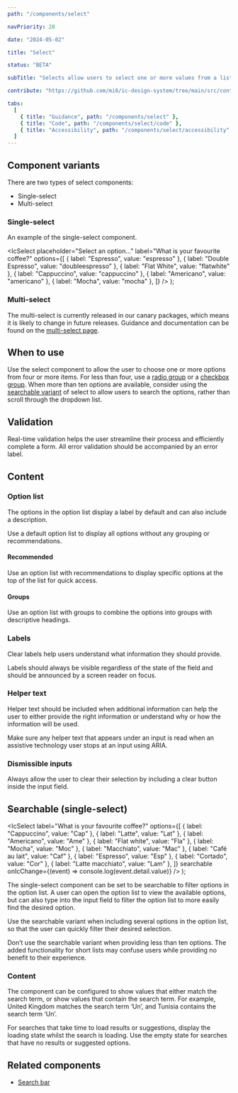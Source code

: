 ```yaml
---
path: "/components/select"

navPriority: 28

date: "2024-05-02"

title: "Select"

status: "BETA"

subTitle: "Selects allow users to select one or more values from a list of options."

contribute: "https://github.com/mi6/ic-design-system/tree/main/src/content/structured/components/select"

tabs:
  [
    { title: "Guidance", path: "/components/select" },
    { title: "Code", path: "/components/select/code" },
    { title: "Accessibility", path: "/components/select/accessibility" },
  ]
---
```



## Component variants

There are two types of select components:

- Single-select
- Multi-select

### Single-select

An example of the single-select component.

  <IcSelect
    placeholder="Select an option..."
    label="What is your favourite coffee?"
    options={[
      { label: "Espresso", value: "espresso" },
      { label: "Double Espresso", value: "doubleespresso" },
      { label: "Flat White", value: "flatwhite" },
      { label: "Cappuccino", value: "cappuccino" },
      { label: "Americano", value: "americano" },
      { label: "Mocha", value: "mocha" },
    ]}
  />
);

<ComponentPreview>
  <SelectExample />
</ComponentPreview>

### Multi-select

The multi-select is currently released in our canary packages, which means it is likely to change in future releases. Guidance and documentation can be found on the [multi-select page](/components/multi-select).

## When to use

Use the select component to allow the user to choose one or more options from four or more items. For less than four, use a [radio group](/components/radio) or a [checkbox group](/components/checkbox).
When more than ten options are available, consider using the [searchable variant](/components/select#searchable-single-select) of select to allow users to search the options, rather than scroll through the dropdown list.

<DoubleDoDontCaution>
  <DoDontCaution
    imageSrc={selectFig1}
    imageAlt="A graphic of a radio group labelled 'Single or double shot?' with two radio buttons labelled 'Single' and 'Double'."
    state="good"
    caption="Use radio or checkbox groups when less than four options are available."
  />
  <DoDontCaution
    imageSrc={selectFig2}
    imageAlt="A graphic of a select component labelled 'Single or double shot?' with two options 'Single' and 'Double' in the dropdown list."
    state="bad"
    caption="Don’t use select when displaying a limited number of options."
  />
</DoubleDoDontCaution>

## Validation

Real-time validation helps the user streamline their process and efficiently complete a form. All error validation should be accompanied by an error label.

## Content

### Option list

The options in the option list display a label by default and can also include a description.

Use a default option list to display all options without any grouping or recommendations.

#### Recommended

Use an option list with recommendations to display specific options at the top of the list for quick access.

#### Groups

Use an option list with groups to combine the options into groups with descriptive headings.

### Labels

Clear labels help users understand what information they should provide.

Labels should always be visible regardless of the state of the field and should be announced by a screen reader on focus.

<DoubleDoDontCaution>
  <DoDontCaution
    imageSrc={selectFig3}
    imageAlt="A graphic of a select component with the label 'Coffee type' and placeholder text 'Select one'."
    state="good"
    caption="Use labels to indicate the title of the field."
  />
  <DoDontCaution
    imageSrc={selectFig4}
    imageAlt="A graphic of a select component with no label and the placeholder text 'Coffee type'."
    state="bad"
    caption="Don't replace labels with placeholder text."
  />
</DoubleDoDontCaution>

### Helper text

Helper text should be included when additional information can help the user to either provide the right information or understand why or how the information will be used.

Make sure any helper text that appears under an input is read when an assistive technology user stops at an input using ARIA.

### Dismissible inputs

Always allow the user to clear their selection by including a clear button inside the input field.

## Searchable (single-select)

  <IcSelect
    label="What is your favourite coffee?"
    options={[
      { label: "Cappuccino", value: "Cap" },
      { label: "Latte", value: "Lat" },
      { label: "Americano", value: "Ame" },
      { label: "Flat white", value: "Fla" },
      { label: "Mocha", value: "Moc" },
      { label: "Macchiato", value: "Mac" },
      { label: "Café au lait", value: "Caf" },
      { label: "Espresso", value: "Esp" },
      { label: "Cortado", value: "Cor" },
      { label: "Latte macchiato", value: "Lam" },
    ]}
    searchable
    onIcChange={(event) => console.log(event.detail.value)}
  />
);

<ComponentPreview>
  <SearchableSelectExample />
</ComponentPreview>

The single-select component can be set to be searchable to filter options in the option list. A user can open the option list to view the available options, but can also type into the input field to filter the option list to more easily find the desired option.

Use the searchable variant when including several options in the option list, so that the user can quickly filter their desired selection.

Don’t use the searchable variant when providing less than ten options. The added functionality for short lists may confuse users while providing no benefit to their experience.

<DoubleDoDontCaution>
  <DoDontCaution
    imageSrc={selectFig5}
    imageAlt="A graphic of a select component with the label 'What’s your favourite type of coffee' and five options in the dropdown list."
    state="good"
    caption="Use a standard select when providing less than ten options."
  />
  <DoDontCaution
    imageSrc={selectFig6}
    imageAlt="A graphic of a select component with searchable functionality with the label 'What’s your favourite type of coffee' and five options in the dropdown list. Focus is on the input field rather than the dropdown list."
    state="bad"
    caption="Don’t use the searchable variant when providing less than ten options."
  />
</DoubleDoDontCaution>

### Content

The component can be configured to show values that either match the search term, or show values that contain the search term. For example, United Kingdom matches the search term ‘Un’, and Tunisia contains the search term ‘Un’.

For searches that take time to load results or suggestions, display the loading state whilst the search is loading. Use the empty state for searches that have no results or suggested options.

## Related components

- [Search bar](/components/search-bar)
